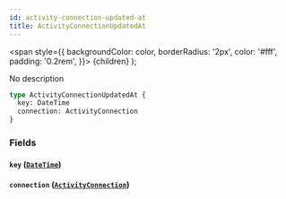 ```yaml
---
id: activity-connection-updated-at
title: ActivityConnectionUpdatedAt
---
```


<span
style={{
      backgroundColor: color,
      borderRadius: '2px',
      color: '#fff',
      padding: '0.2rem',
    }}>
{children}
</span>
);

No description

```graphql
type ActivityConnectionUpdatedAt {
  key: DateTime
  connection: ActivityConnection
}
```

### Fields

#### `key` ([`DateTime`](/v1/scalars/date-time))

#### `connection` ([`ActivityConnection`](/v1/objects/activity-connection))
